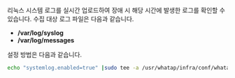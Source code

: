 리눅스 시스템 로그를 실시간 업로드하여 장애 시 해당 시간에 발생한 로그를 확인할 수 있습니다. 수집 대상 로그 파일은 다음과 같습니다.

* **/var/log/syslog**
* **/var/log/messages**

설정 방법은 다음과 같습니다.

```bash title='Linux Shell'
echo "systemlog.enabled=true" |sudo tee -a /usr/whatap/infra/conf/whatap.conf
```
